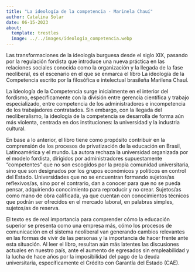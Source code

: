 ```yaml
---
title: "La ideología de la competencia - Marinela Chauí"
author: Catalina Solar
date: 06-15-2023
about: 
  template: trestles
  image: ../../images/ideologia_competencia.webp
---
```


Las transformaciones de la ideología burguesa desde el siglo XIX, pasando por la regulación fordista que introduce una nueva práctica en las relaciones sociales conocida como la organización y la llegada de la fase neoliberal, es el escenario en el que se enmarca el libro La ideología de la Competencia escrito por la filosófica e intelectual brasileña Marilena Chauí.

La Ideología de la Competencia surge inicialmente en el interior del fordismo, específicamente con la división entre gerencia científica y trabajo especializado, entre competencia de los administradores e incompetencia de los trabajadores contratados. Sin embargo, con la llegada del neoliberalismo, la ideología de la competencia se desarrolla de forma aún más violenta, centrada en dos instituciones: la universidad y la industria cultural.

En base a lo anterior, el libro tiene como propósito contribuir en la comprensión de los procesos de privatización de la educación en Brasil, Latinoamérica y el mundo. La autora rechaza la universidad organizada por el modelo fordista, dirigidos por administradores supuestamente "competentes" que no son escogidos por la propia comunidad universitaria, sino que son designados por los grupos económicos y políticos en control del Estado. Universidades que no se encuentran formando sujetos/as reflexivos/as, sino por el contrario, dan a conocer para que no se pueda pensar, adquiriendo conocimiento para reproducir y no crear. Sujetos/as como mano de obra calificada, ya que cuentan con conocimientos técnicos que podrán ser ofrecidos en el mercado laboral, en palabras simples, sujetos/as de reserva.

El texto es de real importancia para comprender cómo la educación superior se presenta como una empresa más, cómo los procesos de comunicación en el sistema neoliberal van generando cambios relevantes en las formas de vivir de las personas y la importancia de hacer frente ante esta situación. Al leer el libro, resultan aún más latentes las discusiones actuales en nuestro país, ante el aumento de egresados sin empleabilidad y la lucha de hace años por la imposibilidad del pago de la deuda universitaria, específicamente el Crédito con Garantía del Estado (CAE).
